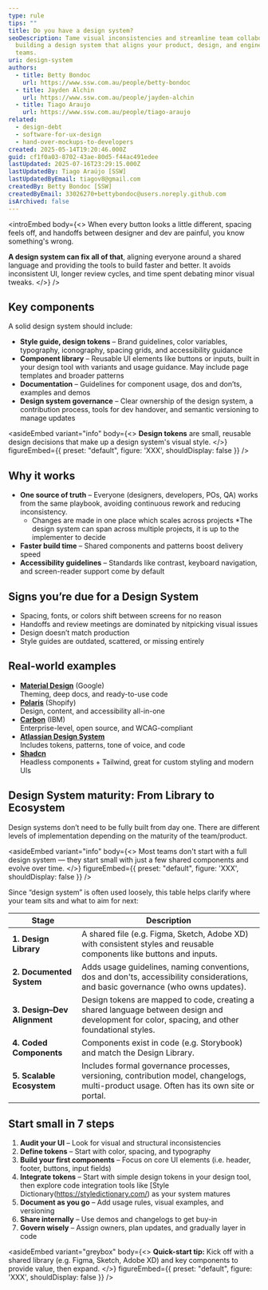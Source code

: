 ```yaml
---
type: rule
tips: ""
title: Do you have a design system?
seoDescription: Tame visual inconsistencies and streamline team collaboration by
  building a design system that aligns your product, design, and engineering
  teams.
uri: design-system
authors:
  - title: Betty Bondoc
    url: https://www.ssw.com.au/people/betty-bondoc
  - title: Jayden Alchin
    url: https://www.ssw.com.au/people/jayden-alchin
  - title: Tiago Araujo
    url: https://www.ssw.com.au/people/tiago-araujo
related:
  - design-debt
  - software-for-ux-design
  - hand-over-mockups-to-developers
created: 2025-05-14T19:20:46.000Z
guid: cf1f0a03-8702-43ae-80d5-f44ac491edee
lastUpdated: 2025-07-16T23:29:15.000Z
lastUpdatedBy: Tiago Araújo [SSW]
lastUpdatedByEmail: tiagov8@gmail.com
createdBy: Betty Bondoc [SSW]
createdByEmail: 33026270+bettybondoc@users.noreply.github.com
isArchived: false
---
```

<introEmbed
  body={<>
When every button looks a little different, spacing feels off, and handoffs between designer and dev are painful, you know something's wrong.

**A design system can fix all of that**, aligning everyone around a shared language and providing the tools to build faster and better. It avoids inconsistent UI, longer review cycles, and time spent debating minor visual tweaks.
  </>}
/>
<youtubeEmbed url="https://www.youtube.com/embed/YLo6g58vUm0" description="Video: Welcome to Design Systems – Lesson 1: Introduction to Design Systems (15 min)" />

## Key components

A solid design system should include:

* **Style guide, design tokens** – Brand guidelines, color variables, typography, iconography, spacing grids, and accessibility guidance
* **Component library** – Reusable UI elements like buttons or inputs, built in your design tool with variants and usage guidance. May include page templates and broader patterns
* **Documentation** – Guidelines for component usage, dos and don’ts, examples and demos
* **Design system governance** – Clear ownership of the design system, a contribution process, tools for dev handover, and semantic versioning to manage updates

<asideEmbed
  variant="info"
  body={<>
    **Design tokens** are small, reusable design decisions that make up a design system's visual style.
  </>}
  figureEmbed={{
    preset: "default",
    figure: 'XXX',
    shouldDisplay: false
  }}
/>

## Why it works

* **One source of truth** – Everyone (designers, developers, POs, QA) works from the same playbook, avoiding continuous rework and reducing inconsistency.
  * Changes are made in one place which scales across projects
  *The design system can span across multiple projects, it is up to the implementer to decide
* **Faster build time** – Shared components and patterns boost delivery speed
* **Accessibility guidelines** – Standards like contrast, keyboard navigation, and screen-reader support come by default

## Signs you’re due for a Design System

* Spacing, fonts, or colors shift between screens for no reason
* Handoffs and review meetings are dominated by nitpicking visual issues
* Design doesn’t match production
* Style guides are outdated, scattered, or missing entirely

## Real-world examples

* **[Material Design](https://m3.material.io/)** (Google)  \
  Theming, deep docs, and ready-to-use code
* **[Polaris](https://polaris.shopify.com/)** (Shopify)  \
  Design, content, and accessibility all-in-one
* **[Carbon](https://carbondesignsystem.com/)** (IBM)  \
  Enterprise-level, open source, and WCAG-compliant
* **[Atlassian Design System](https://atlassian.design/)**  \
  Includes tokens, patterns, tone of voice, and code
* **[Shadcn](https://ui.shadcn.com/)**  \
  Headless components + Tailwind, great for custom styling and modern UIs

## Design System maturity: From Library to Ecosystem

Design systems don’t need to be fully built from day one. There are different levels of implementation depending on the maturity of the team/product.

<asideEmbed
  variant="info"
  body={<>
    Most teams don't start with a full design system — they start small with just a few shared components and evolve over time.
  </>}
  figureEmbed={{
    preset: "default",
    figure: 'XXX',
    shouldDisplay: false
  }}
/>

Since “design system” is often used loosely, this table helps clarify where your team sits and what to aim for next:

| Stage | Description |
|-------|-------------|
| **1. Design Library** | A shared file (e.g. Figma, Sketch, Adobe XD) with consistent styles and reusable components like buttons and inputs. |
| **2. Documented System** | Adds usage guidelines, naming conventions, dos and don'ts, accessibility considerations, and basic governance (who owns updates). |
| **3. Design–Dev Alignment** | Design tokens are mapped to code, creating a shared language between design and development for color, spacing, and other foundational styles. |
| **4. Coded Components** | Components exist in code (e.g. Storybook) and match the Design Library. |
| **5. Scalable Ecosystem** | Includes formal governance processes, versioning, contribution model, changelogs, multi-product usage. Often has its own site or portal. |

## Start small in 7 steps

1. **Audit your UI** – Look for visual and structural inconsistencies
2. **Define tokens** – Start with color, spacing, and typography
3. **Build your first components** – Focus on core UI elements (i.e. header, footer, buttons, input fields)
4. **Integrate tokens** – Start with simple design tokens in your design tool, then explore code integration tools like [Style Dictionary(https://styledictionary.com/) as your system matures
5. **Document as you go** – Add usage rules, visual examples, and versioning
6. **Share internally** – Use demos and changelogs to get buy-in
7. **Govern wisely** – Assign owners, plan updates, and gradually layer in code

<asideEmbed
  variant="greybox"
  body={<>
    **Quick-start tip:** Kick off with a shared library (e.g. Figma, Sketch, Adobe XD) and key components to provide value, then expand.
  </>}
  figureEmbed={{
    preset: "default",
    figure: 'XXX',
    shouldDisplay: false
  }}
/>
